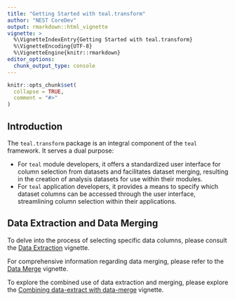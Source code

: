 ```yaml
---
title: "Getting Started with teal.transform"
author: "NEST CoreDev"
output: rmarkdown::html_vignette
vignette: >
  %\VignetteIndexEntry{Getting Started with teal.transform}
  %\VignetteEncoding{UTF-8}
  %\VignetteEngine{knitr::rmarkdown}
editor_options:
  chunk_output_type: console
---
```


```r
knitr::opts_chunk$set(
  collapse = TRUE,
  comment = "#>"
)
```

## Introduction

The `teal.transform` package is an integral component of the `teal` framework. It serves a dual purpose:

- For `teal` module developers, it offers a standardized user interface for column selection from datasets and facilitates dataset merging, resulting in the creation of analysis datasets for use within their modules.
- For `teal` application developers, it provides a means to specify which dataset columns can be accessed through the user interface, streamlining column selection within their applications.

## Data Extraction and Data Merging

To delve into the process of selecting specific data columns, please consult the [Data Extraction](data-extract.html)  vignette.

For comprehensive information regarding data merging, please refer to the [Data Merge](data-merge.html) vignette.

To explore the combined use of data extraction and merging, please explore the [Combining data-extract with data-merge](data-extract-merge.html) vignette.
